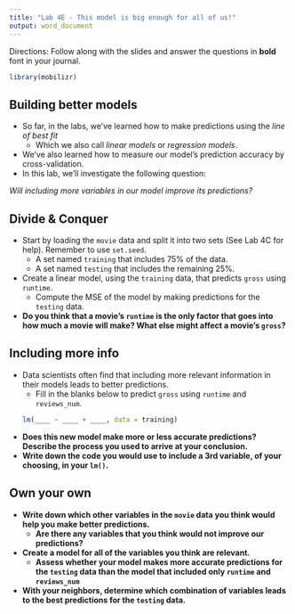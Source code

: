 ```yaml
---
title: "Lab 4E - This model is big enough for all of us!"
output: word_document
---
```



Directions: Follow along with the slides and answer the questions in **bold** font in your journal.

\newline


```r
library(mobilizr)
```

## Building better models


- So far, in the labs, we've learned how to make predictions using the _line of best fit_
    - Which we also call _linear models_ or _regression models_.
- We've also learned how to measure our model's prediction accuracy by cross-validation.
- In this lab, we'll investigate the following question:

_Will including more variables in our model improve its predictions?_


## Divide & Conquer


- Start by loading the `movie` data and split it into two sets (See Lab 4C for help). Remember to use `set.seed`.
    - A set named `training` that includes 75% of the data.
    - A set named `testing` that includes the remaining 25%.
- Create a linear model, using the `training` data, that predicts `gross` using `runtime`.
    - Compute the MSE of the model by making predictions for the `testing` data.
- **Do you think that a movie's `runtime` is the only factor that goes into how much a movie will make? What else might affect a movie's `gross`?**

## Including more info


- Data scientists often find that including more relevant information in their models leads to better predictions.
    - Fill in the blanks below to predict `gross` using `runtime` and `reviews_num`.
```r
lm(____ ~ ____ + ____, data = training)
```

- **Does this new model make more or less accurate predictions? Describe the process you used to arrive at your conclusion.**
- **Write down the code you would use to include a 3rd variable, of your choosing, in your `lm()`.**


## Own your own


- **Write down which other variables in the `movie` data you think would help you make better predictions.** 
    - **Are there any variables that you think would not improve our predictions?**
- **Create a model for all of the variables you think are relevant.**
    - **Assess whether your model makes more accurate predictions for the `testing` data than the model that included only `runtime` and `reviews_num`**
- **With your neighbors, determine which combination of variables leads to the best predictions for the `testing` data.**
